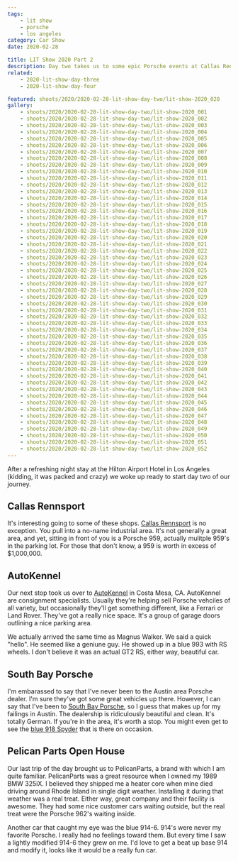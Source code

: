 ```yaml
---
tags:
    - lit show
    - porsche
    - los angeles
category: Car Show
date: 2020-02-28

title: LIT Show 2020 Part 2
description: Day two takes us to some epic Porsche events at Callas Rennsport, Auto Kennel and Pelican Parts.
related:
    - 2020-lit-show-day-three
    - 2020-lit-show-day-four

featured: shoots/2020/2020-02-28-lit-show-day-two/lit-show-2020_020
gallery:
    - shoots/2020/2020-02-28-lit-show-day-two/lit-show-2020_001
    - shoots/2020/2020-02-28-lit-show-day-two/lit-show-2020_002
    - shoots/2020/2020-02-28-lit-show-day-two/lit-show-2020_003
    - shoots/2020/2020-02-28-lit-show-day-two/lit-show-2020_004
    - shoots/2020/2020-02-28-lit-show-day-two/lit-show-2020_005
    - shoots/2020/2020-02-28-lit-show-day-two/lit-show-2020_006
    - shoots/2020/2020-02-28-lit-show-day-two/lit-show-2020_007
    - shoots/2020/2020-02-28-lit-show-day-two/lit-show-2020_008
    - shoots/2020/2020-02-28-lit-show-day-two/lit-show-2020_009
    - shoots/2020/2020-02-28-lit-show-day-two/lit-show-2020_010
    - shoots/2020/2020-02-28-lit-show-day-two/lit-show-2020_011
    - shoots/2020/2020-02-28-lit-show-day-two/lit-show-2020_012
    - shoots/2020/2020-02-28-lit-show-day-two/lit-show-2020_013
    - shoots/2020/2020-02-28-lit-show-day-two/lit-show-2020_014
    - shoots/2020/2020-02-28-lit-show-day-two/lit-show-2020_015
    - shoots/2020/2020-02-28-lit-show-day-two/lit-show-2020_016
    - shoots/2020/2020-02-28-lit-show-day-two/lit-show-2020_017
    - shoots/2020/2020-02-28-lit-show-day-two/lit-show-2020_018
    - shoots/2020/2020-02-28-lit-show-day-two/lit-show-2020_019
    - shoots/2020/2020-02-28-lit-show-day-two/lit-show-2020_020
    - shoots/2020/2020-02-28-lit-show-day-two/lit-show-2020_021
    - shoots/2020/2020-02-28-lit-show-day-two/lit-show-2020_022
    - shoots/2020/2020-02-28-lit-show-day-two/lit-show-2020_023
    - shoots/2020/2020-02-28-lit-show-day-two/lit-show-2020_024
    - shoots/2020/2020-02-28-lit-show-day-two/lit-show-2020_025
    - shoots/2020/2020-02-28-lit-show-day-two/lit-show-2020_026
    - shoots/2020/2020-02-28-lit-show-day-two/lit-show-2020_027
    - shoots/2020/2020-02-28-lit-show-day-two/lit-show-2020_028
    - shoots/2020/2020-02-28-lit-show-day-two/lit-show-2020_029
    - shoots/2020/2020-02-28-lit-show-day-two/lit-show-2020_030
    - shoots/2020/2020-02-28-lit-show-day-two/lit-show-2020_031
    - shoots/2020/2020-02-28-lit-show-day-two/lit-show-2020_032
    - shoots/2020/2020-02-28-lit-show-day-two/lit-show-2020_033
    - shoots/2020/2020-02-28-lit-show-day-two/lit-show-2020_034
    - shoots/2020/2020-02-28-lit-show-day-two/lit-show-2020_035
    - shoots/2020/2020-02-28-lit-show-day-two/lit-show-2020_036
    - shoots/2020/2020-02-28-lit-show-day-two/lit-show-2020_037
    - shoots/2020/2020-02-28-lit-show-day-two/lit-show-2020_038
    - shoots/2020/2020-02-28-lit-show-day-two/lit-show-2020_039
    - shoots/2020/2020-02-28-lit-show-day-two/lit-show-2020_040
    - shoots/2020/2020-02-28-lit-show-day-two/lit-show-2020_041
    - shoots/2020/2020-02-28-lit-show-day-two/lit-show-2020_042
    - shoots/2020/2020-02-28-lit-show-day-two/lit-show-2020_043
    - shoots/2020/2020-02-28-lit-show-day-two/lit-show-2020_044
    - shoots/2020/2020-02-28-lit-show-day-two/lit-show-2020_045
    - shoots/2020/2020-02-28-lit-show-day-two/lit-show-2020_046
    - shoots/2020/2020-02-28-lit-show-day-two/lit-show-2020_047
    - shoots/2020/2020-02-28-lit-show-day-two/lit-show-2020_048
    - shoots/2020/2020-02-28-lit-show-day-two/lit-show-2020_049
    - shoots/2020/2020-02-28-lit-show-day-two/lit-show-2020_050
    - shoots/2020/2020-02-28-lit-show-day-two/lit-show-2020_051
    - shoots/2020/2020-02-28-lit-show-day-two/lit-show-2020_052
---
```


After a refreshing night stay at the Hilton Airport Hotel in Los Angeles (kidding, it was packed and crazy) we woke up ready to start day two of our journey.

## Callas Rennsport

It's interesting going to some of these shops. [Callas Rennsport](https://www.callasrennsport.com/) is no exception. You pull into a no-name industrial area. It's not generally a great area, and yet, sitting in front of you is a Porsche 959, actually mulitple 959's in the parking lot. For those that don't know, a 959 is worth in excess of $1,000,000.

## AutoKennel

Our next stop took us over to [AutoKennel](https://autokennel.com/) in Costa Mesa, CA. AutoKennel are consignment specialists. Usually they're helping sell Porsche vehciles of all variety, but occasionally they'll get something different, like a Ferrari or Land Rover. They've got a really nice space. It's a group of garage doors outlining a nice parking area.

We actually arrived the same time as Magnus Walker. We said a quick "hello". He seemed like a geniune guy. He showed up in a blue 993 with RS wheels. I don't believe it was an actual GT2 RS, either way, beautiful car.

## South Bay Porsche

I'm embarassed to say that I've never been to the Austin area Porsche dealer. I'm sure they've got some great vehicles up there. However, I can say that I've been to [South Bay Porsche](https://www.porschesouthbay.com/), so I guess that makes up for my failings in Austin. The dealership is ridiculously beautiful and clean. It's totally German. If you're in the area, it's worth a stop. You might even get to see the [blue 918 Spyder](https://www.google.com/maps/place/Porsche+South+Bay/@33.899252,-118.3719878,3a,91.2y,90t/data=!3m8!1e2!3m6!1sAF1QipOf61b3wqAYxE4FzwpaDnv6tW4xnDLVMYIR2A3M!2e10!3e12!6shttps:%2F%2Flh5.googleusercontent.com%2Fp%2FAF1QipOf61b3wqAYxE4FzwpaDnv6tW4xnDLVMYIR2A3M%3Dw203-h135-k-no!7i1200!8i800!4m5!3m4!1s0x80dd4a56efd17825:0xa4516fa00e7a781a!8m2!3d33.898877!4d-118.371598) that is there on occasion.

## Pelican Parts Open House

Our last trip of the day brought us to PelicanParts, a brand with which I am quite familiar. PelicanParts was a great resource when I owned my 1989 BMW 325iX. I believed they shipped me a heater core when mine died driving around Rhode Island in single digit weather. Installing it during that weather was a real treat. Either way, great company and their facility is awesome. They had some nice customer cars waiting outside, but the real treat were the Porsche 962's waiting inside.

Another car that caught my eye was the blue 914-6. 914's were never my favorite Porsche. I really had no feelings toward them. But every time I saw a lightly modified 914-6 they grew on me. I'd love to get a beat up base 914 and modify it, looks like it would be a really fun car.
